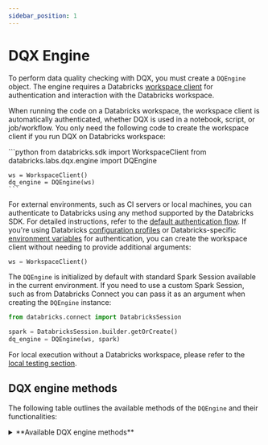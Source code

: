 ```yaml
---
sidebar_position: 1
---
```



# DQX Engine

To perform data quality checking with DQX, you must create a `DQEngine` object.
The engine requires a Databricks [workspace client](https://docs.databricks.com/aws/en/dev-tools/sdk-python) for authentication and interaction with the Databricks workspace.

When running the code on a Databricks workspace, the workspace client is automatically authenticated, whether DQX is used in a notebook, script, or job/workflow.
You only need the following code to create the workspace client if you run DQX on Databricks workspace:

<Tabs>
  <TabItem value="Python" label="Python" default>
    ```python
    from databricks.sdk import WorkspaceClient
    from databricks.labs.dqx.engine import DQEngine

    ws = WorkspaceClient()
    dq_engine = DQEngine(ws)
    ```
  </TabItem>
</Tabs>

For external environments, such as CI servers or local machines, you can authenticate to Databricks using any method supported by the Databricks SDK. For detailed instructions, refer to the [default authentication flow](https://databricks-sdk-py.readthedocs.io/en/latest/authentication.html#default-authentication-flow).
If you're using Databricks [configuration profiles](https://docs.databricks.com/dev-tools/auth.html#configuration-profiles) or Databricks-specific [environment variables](https://docs.databricks.com/dev-tools/auth.html#environment-variables) for authentication, you can create the workspace client without needing to provide additional arguments:
```python
ws = WorkspaceClient()
```

The `DQEngine` is initialized by default with standard Spark Session available in the current environment.
If you need to use a custom Spark Session, such as from Databricks Connect you can pass it as an argument when creating the `DQEngine` instance:
```python
from databricks.connect import DatabricksSession

spark = DatabricksSession.builder.getOrCreate()
dq_engine = DQEngine(ws, spark)
```

For local execution without a Databricks workspace, please refer to the [local testing section](/docs/reference/testing/#local-execution-and-testing-with-dqengine).

## DQX engine methods

The following table outlines the available methods of the `DQEngine` and their functionalities:

<details style={{ backgroundColor: 'transparent', color: 'neutral' }}>
<summary>**Available DQX engine methods**</summary>
| Method                                         | Description                                                                                                                                                                                                                       | Arguments                                                                                                                                                                                                                                                                                                                                                                                                                                                                                                                                                                                                                                         | Supports local execution                  |
| ---------------------------------------------- | --------------------------------------------------------------------------------------------------------------------------------------------------------------------------------------------------------------------------------- | ------------------------------------------------------------------------------------------------------------------------------------------------------------------------------------------------------------------------------------------------------------------------------------------------------------------------------------------------------------------------------------------------------------------------------------------------------------------------------------------------------------------------------------------------------------------------------------------------------------------------------------------------- | ----------------------------------------- |
| `apply_checks`                                 | Applies quality checks to the DataFrame and returns a DataFrame with result columns.                                                                                                                                              | `df`: DataFrame to check; `checks`: List of checks defined using DQX classes, each check is an instance of the DQRule class; `ref_dfs`: Reference dataframes to use in the checks, if applicable.                                                                                                                                                                                                                                                                                                                                                                                                                                                 | Yes                                       |
| `apply_checks_and_split`                       | Applies quality checks to the DataFrame and returns valid and invalid (quarantine) DataFrames with result columns.                                                                                                                | `df`: DataFrame to check; `checks`: List of checks defined using DQX classes, each check is an instance of the DQRule class; `ref_dfs`: Reference dataframes to use in the checks, if applicable.                                                                                                                                                                                                                                                                                                                                                                                                                                                 | Yes                                       |
| `apply_checks_and_save_in_table`               | Applies quality checks using DQRule objects and writes results to valid and invalid Delta table(s) with result columns.                                                                                                           | `input_config`: `InputConfig` object with the table name and options for reading the input data; `checks`: List of checks defined using DQX classes, each check is an instance of the DQRule class; `output_config`: `OutputConfig` object with the table name, output mode, and options for the output data; `quarantine_config`: `OutputConfig` object with the table name, output mode, and options for the quarantine data - if provided, data will be split; `ref_dfs`: Reference dataframes to use in the checks, if applicable.                                                                                                            | No                                        |
| `apply_checks_by_metadata`                     | Applies quality checks defined as a dictionary to the DataFrame and returns a DataFrame with result columns.                                                                                                                      | `df`: DataFrame to check; `checks`: List of checks defined as dictionary; `custom_check_functions`: (optional) dictionary with custom check functions (e.g., globals() of the calling module); `ref_dfs`: Reference dataframes to use in the checks, if applicable.                                                                                                                                                                                                                                                                                                                                                                               | Yes                                       |
| `apply_checks_by_metadata_and_split`           | Applies quality checks defined as a dictionary and returns valid and invalid (quarantine) DataFrames.                                                                                                                             | `df`: DataFrame to check; `checks`: List of checks defined as dictionary; `custom_check_functions`: (optional) dictionary with custom check functions (e.g., globals() of the calling module); `ref_dfs`: Reference dataframes to use in the checks, if applicable.                                                                                                                                                                                                                                                                                                                                                                               | Yes                                       |
| `apply_checks_by_metadata_and_save_in_table`   | Applies quality checks defined as a dictionary and writes results to valid and invalid Delta table(s) with result columns.                                                                                                        | `input_config`: `InputConfig` object with the table name and options for reading the input data; `checks`: List of checks defined as dictionary; `output_config`: `OutputConfig` object with the table name, output mode, and options for the output data; `quarantine_config`: `OutputConfig` object with the table name, output mode, and options for the quarantine data - if provided, data will be split; `custom_check_functions`: (optional) dictionary with custom check functions;  `ref_dfs`: Reference dataframes to use in the checks, if applicable.                                                                                 | No                                        |
| `validate_checks`                              | Validates the provided quality checks to ensure they conform to the expected structure and types.                                                                                                                                 | `checks`: List of checks to validate; `custom_check_functions`: (optional) dictionary of custom check functions that can be used; `validate_custom_check_functions`: (optional) if set to True, validates custom check functions (defaults to True).                                                                                                                                                                                                                                                                                                                                                                                              | Yes                                       |
| `get_invalid`                                  | Retrieves records from the DataFrame that violate data quality checks (records with warnings and errors).                                                                                                                         | `df`: Input DataFrame.                                                                                                                                                                                                                                                                                                                                                                                                                                                                                                                                                                                                                            | Yes                                       |
| `get_valid`                                    | Retrieves records from the DataFrame that pass all data quality checks.                                                                                                                                                           | `df`: Input DataFrame.                                                                                                                                                                                                                                                                                                                                                                                                                                                                                                                                                                                                                            | Yes                                       |
| `load_checks`                                  | Loads quality rules (checks) from storage backend. Multiple storage backends are supported including tables, files or workspace files, installation-managed sources where the location is inferred automatically from run config. | `config`: Configuration for loading checks from a storage backend, i.e. `FileChecksStorageConfig`: file in a local filesystem (YAML or JSON), or workspace files if invoked from Databricks notebook or job; `WorkspaceFileChecksStorageConfig`: file in a workspace (YAML or JSON) using absolute paths; `VolumeFileChecksStorageConfig`: file in a Unity Catalog Volume (YAML or JSON); `TableChecksStorageConfig`: a table; `InstallationChecksStorageConfig`: installation-managed storage backend, using the `checks_location` field from the run configuration. See more details below.                                                     | Yes (only with `FileChecksStorageConfig`) |
| `save_checks`                                  | Saves quality rules (checks) to storage backend. Multiple storage backends are supported including tables, files or workspace files, installation-managed targets where the location is inferred automatically from run config.   | `checks`: List of checks defined as dictionary; `config`: Configuration for saving checks in a storage backend, i.e. `FileChecksStorageConfig`: file in a local filesystem (YAML or JSON), or workspace files if invoked from Databricks notebook or job; `WorkspaceFileChecksStorageConfig`: file in a workspace (YAML or JSON); `VolumeFileChecksStorageConfig`: file in a Unity Catalog Volume (YAML or JSON); `TableChecksStorageConfig`: a table; `InstallationChecksStorageConfig`: storage defined in the installation context, using the `checks_location` field from the run configuration. See more details below.                      | Yes (only with `FileChecksStorageConfig`) |
| `save_results_in_table`                        | Save quality checking results in delta table(s).                                                                                                                                                                                  | `output_df`: (optional) Dataframe containing the output data; `quarantine_df`: (optional) Dataframe containing the output data; `output_config`: `OutputConfig` object with the table name, output mode, and options for the output data; `quarantine_config`: `OutputConfig` object with the table name, output mode, and options for the quarantine data - if provided, data will be split; `run_config_name`: Name of the run config to use; `assume_user`: If True, assume user installation.                                                                                                                                                 | No                                        |

The 'Supports local execution' in the above table indicates which methods can be used for local testing without a Databricks workspace (see the usage in [local testing section](/docs/reference/testing/#local-execution-and-testing-with-dqengine)).

`InputConfig` support the following parameters:
* `location`: The location of the input data source (e.g. table name or file path).
* `format`: The format of the input data (default is `delta`).
* `is_streaming`: Whether the input data is a streaming source (default is `False`).
* `schema`: Optional schema for the input data.
* `options`: Additional options for reading the input data, such as partitioning or merge settings.

`OutputConfig` support the following parameters:
* `location`: The location of the output data (e.g. table name).
* `format`: The format of the output data (default is `delta`).
* `mode`: The write mode for the output data (`overwrite` or `append`, default is `append`).
* `options`: Additional options for writing the output data, such as schema merge settings.
* `trigger`: Optional trigger settings for streaming output, such as `trigger={"processingTime": "10 seconds"}`.

Supported storage backend configurations (implementations of `BaseChecksStorageConfig`) for `load_checks` and `save_checks` methods:
* `FileChecksStorageConfig` can be used to save or load checks from a local filesystem, or workspace file if invoked from Databricks notebook or job, with fields:
    * `location`: absolute or relative file path in the local filesystem (JSON or YAML); also works with absolute or relative workspace file paths if invoked from Databricks notebook or job
* `WorkspaceFileChecksStorageConfig` can be used to save or load checks from a workspace file, with fields:
    * `location`: absolute workspace file path (JSON or YAML)
* `TableChecksStorageConfig` can be used to save or load checks from a table, with fields:
    * `location`: table fully qualified name
    * `run_config_name`: (optional) run configuration name to load (use "default" if not provided)
    * `mode`: (optional) write mode for saving checks (`overwrite` or `append`, default is `overwrite`). The `overwrite` mode will only replace checks for the specific run config and not all checks in the table.
* `VolumeFileChecksStorageConfig` can be used to save or load checks from a Unity Catalog Volume file, with fields:
    * `location`: Unity Catalog Volume file path (JSON or YAML)
* `InstallationChecksStorageConfig` can be used to save or load checks from workspace installation, with fields:
    * `location` (optional): automatically set based on the `checks_location` field from the run configuration.
    * `install_folder`: (optional) installation folder where DQX is installed, only required when custom installation folder is used
    * `run_config_name` (optional) - run configuration name to load (use "default" if not provided).
    * `product_name`: (optional) name of the product/installation directory
    * `assume_user`: (optional) if True, assume user installation

For details on how to prepare reference DataFrames (`ref_dfs`) and custom check function mapping (`custom_check_functions`) refer to [Quality Checks Reference](/docs/reference/quality_checks).
</details>
